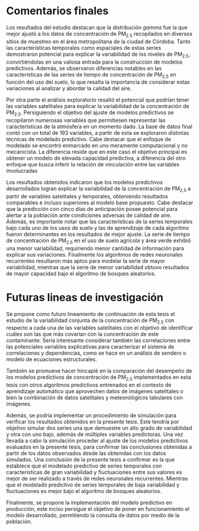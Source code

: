 #	Comentarios finales {-} 

  Los resultados del estudio destacan que la distribución *gamma* fue la que mejor ajustó a los datos de concentración de PM~2.5~ recopilados en diversos sitios de muestreo en el área metropolitana de la ciudad de Córdoba. Tanto las características temporales como espaciales de estas series demostraron potencial para explicar la variabilidad de los niveles de PM~2.5~, convirtiéndolas en una valiosa entrada para la construcción de modelos predictivos. Además, se observaron diferencias notables en las características de las series de tiempo de concentración de PM~2.5~ en función del uso del suelo, lo que resalta la importancia de considerar estas variaciones al analizar y abordar la calidad del aire.

  Por otra parte el análisis exploratorio resaltó el potencial que podrían tener las variables satelitales para explicar la variabilidad de la concentración de PM~2.5~. Persiguiendo el objetivo del ajuste de modelos predictivos se recopilaron numerosas variables que permitiesen representar las características de la atmósfera en un momento dado. La base de datos final contó con un total de 193 variables, a partir de esta se exploraron distintas técnicas de modelado predictivo. Cabe destacar que el enfoque de modelado se encontró enmarcado en uno meramente computacional y no mecanicista. La diferencia reside que en este caso el objetivo principal es obtener un modelo de elevada capacidad predictiva, a diferencia del otro enfoque que busca inferir la relación de vinculación entre las variables involucradas

  Los resultados obtenidos indicaron que los modelos predictivos desarrollados logran explicar la variabilidad de la concentración de PM~2.5~ a partir de variables satelitales y temporales, obteniendo resultados comparables e incluso superiores al modelo base propuesto. Cabe destacar que la predicción con cinco días de anticipación posee potencial para alertar a la población ante condiciones adversas de calidad de aire. Además, es importante notar que las características de la series temporales bajo cada uno de los usos de suelo y las de aprendizaje de cada algoritmo fueron determinantes en los resultados de mejor ajuste. La serie de tiempo de concentración de PM~2.5~ en el uso de suelo agrícola y área verde exhibió una menor variabilidad, requiriendo menor cantidad de información para explicar sus variaciones. Finalmente los algoritmos de redes neuronales recurrentes resultaron más aptos para modelar la serie de mayor variabilidad, mientras que la serie de menor variabilidad obtuvo resultados de mayor capacidad bajo el algoritmo de bosques aleatorios. 
  
# Futuras lineas de investigación {-}
  
  Se propone como futuro lineamiento de continuación de esta tesis el estudio de la variabilidad conjunta de la concentración de PM~2.5~ con respecto a cada una de las variables satelitales con el objetivo de identificar cuáles son las que más covarían con la concentración de este contaminante. Sería interesante considerar también las correlaciones entre las potenciales variables explicativas para caracterizar el sistema de correlaciones y dependencias, como se hace en un análisis de sendero o modelo de ecuaciones estructurales. 
  
  También se promueve hacer hincapié en la comparación del desempeño de los modelos predictivos de concentración de PM~2.5~ implementados en esta tesis con otros algoritmos predictivos entrenados en el contexto de aprendizaje automático que aprovechen datos de imágenes satelitales o bien la combinación de datos satelitales y meteorológicos tabulares con imágenes.
  
  Además, se podría implementar un procedimiento de simulación para verificar los resultados obtenidos en la presente tesis. Este tendría por objetivo simular dos series una que demuestre un alto grado de variabilidad y otra con uno bajo, además de múltiples variables predictoras. Una vez llevada a cabo la simulación proceder al ajuste de los modelos predictivos evaluados en la presente tesis, para confirmar las conclusiones obtenidas a partir de los datos observados desde las obtenidas con los datos simulados. Una conclusión de la presente tesis a confirmar es la que establece que el modelado predictivo de series temporales con características de gran variabilidad y fluctuaciones entre sus valores es mejor de ser realizado a través de redes neuronales recurrentes. Mientras que el modelado predictivo de series temporales de baja variabilidad y fluctuaciones es mejor bajo el algoritmo de bosques aleatorios. 
  
  Finalmente, se propone la implementación del modelo predictivo en producción, este inciso persigue el objetivo de poner en funcionamiento el modelo desarrollado, permitiendo la consulta de datos por medio de la población.